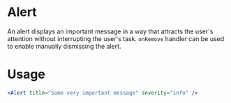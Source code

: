 
<Meta title="MDX|Alert" component={Alert} />

# Alert

An alert displays an important message in a way that attracts the user's attention without interrupting the user's task.
`onRemove` handler can be used to enable manually dismissing the alert.

# Usage

```jsx
<Alert title="Some very important message" severity="info" />
```

<Props of={Alert} />
